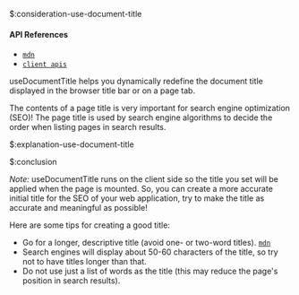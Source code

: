 $:consideration-use-document-title

#### API References

- [`mdn`](https://developer.mozilla.org/en-US/docs/Web/HTML/Element/title)
- [`client apis`](https://react.dev/reference/react-dom/client#client-apis)

useDocumentTitle helps you dynamically redefine the document title displayed in the browser title bar or on a page tab.

The contents of a page title is very important for search engine optimization (SEO)! The page title is used by search engine algorithms to decide the order when listing pages in search results.



$:explanation-use-document-title



$:conclusion

*Note:* useDocumentTitle runs on the client side so the title you set will be applied when the page is mounted. So, you can create a more accurate initial title for the SEO of your web application, try to make the title as accurate and meaningful as possible!

Here are some tips for creating a good title:

- Go for a longer, descriptive title (avoid one- or two-word titles). [`mdn`](https://developer.mozilla.org/en-US/docs/Web/HTML/Element/title)
- Search engines will display about 50-60 characters of the title, so try not to have titles longer than that.
- Do not use just a list of words as the title (this may reduce the page's position in search results).


